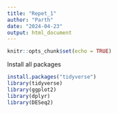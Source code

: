 ```yaml
---
title: "Repet_1"
author: "Parth"
date: "2024-04-23"
output: html_document
---
```


```r
knitr::opts_chunk$set(echo = TRUE)
```

Install all packages 
```r
install.packages("tidyverse")
library(tidyverse)
library(ggplot2)
library(dplyr)
library(DESeq2)
```

